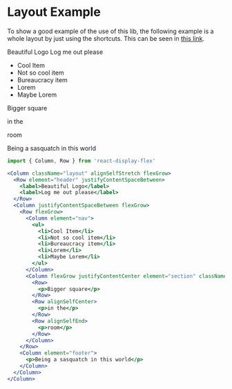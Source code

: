 
<Meta title="Layout Example" />

# Layout Example

To show a good example of the use of this lib, the following example is a whole layout by just using the shortcuts. This can be seen in [this link](https://wellgrisa.github.io/react-display-flex/?path=/story/container-flexiblebox-mixed--layout).

<Canvas>
  <Column className="layout" alignSelfStretch flexGrow>
    <Row element="header" justifyContentSpaceBetween>
      <label>Beautiful Logo</label>
      <label>Log me out please</label>
    </Row>
    <Column justifyContentSpaceBetween flexGrow>
      <Row flexGrow>
        <Column element="nav">
          <ul>
            <li>Cool Item</li>
            <li>Not so cool item</li>
            <li>Bureaucracy item</li>
            <li>Lorem</li>
            <li>Maybe Lorem</li>
          </ul>
        </Column>
        <Column flexGrow justifyContentCenter element="section" className="content">
          <Row>
            <p>Bigger square</p>
          </Row>
          <Row alignSelfCenter>
            <p>in the</p>
          </Row>
          <Row alignSelfEnd>
            <p>room</p>
          </Row>
        </Column>
      </Row>
      <Column element="footer">
        <p>Being a sasquatch in this world</p>
      </Column>
    </Column>
  </Column>
</Canvas>

```jsx
import { Column, Row } from 'react-display-flex'

<Column className="layout" alignSelfStretch flexGrow>
  <Row element="header" justifyContentSpaceBetween>
    <label>Beautiful Logo</label>
    <label>Log me out please</label>
  </Row>
  <Column justifyContentSpaceBetween flexGrow>
    <Row flexGrow>
      <Column element="nav">
        <ul>
          <li>Cool Item</li>
          <li>Not so cool item</li>
          <li>Bureaucracy item</li>
          <li>Lorem</li>
          <li>Maybe Lorem</li>
        </ul>
      </Column>
      <Column flexGrow justifyContentCenter element="section" className="content">
        <Row>
          <p>Bigger square</p>
        </Row>
        <Row alignSelfCenter>
          <p>in the</p>
        </Row>
        <Row alignSelfEnd>
          <p>room</p>
        </Row>
      </Column>
    </Row>
    <Column element="footer">
      <p>Being a sasquatch in this world</p>
    </Column>
  </Column>
</Column>
```
